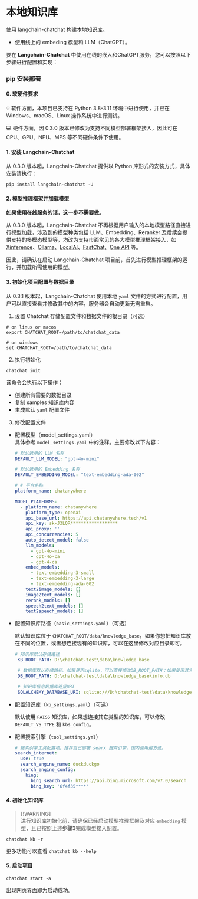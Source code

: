 # 本地知识库

使用 langchain-chatchat 构建本地知识库。

-   使用线上的 embeding 模型和 LLM（ChatGPT）。

要在 **Langchain-Chatchat** 中使用在线的嵌入和ChatGPT服务，您可以按照以下步骤进行配置和实现：

### pip 安装部署

#### 0. 软硬件要求

💡 软件方面，本项目已支持在 Python 3.8-3.11 环境中进行使用，并已在 Windows、macOS、Linux 操作系统中进行测试。

💻 硬件方面，因 0.3.0 版本已修改为支持不同模型部署框架接入，因此可在 CPU、GPU、NPU、MPS 等不同硬件条件下使用。

#### 1. 安装 Langchain-Chatchat

从 0.3.0 版本起，Langchain-Chatchat 提供以 Python 库形式的安装方式，具体安装请执行：

```shell
pip install langchain-chatchat -U
```

#### 2. 模型推理框架并加载模型

**如果使用在线服务的话，这一步不需要做。**

从 0.3.0 版本起，Langchain-Chatchat 不再根据用户输入的本地模型路径直接进行模型加载，涉及到的模型种类包括
LLM、Embedding、Reranker
及后续会提供支持的多模态模型等，均改为支持市面常见的各大模型推理框架接入，如 [Xinference](https://github.com/xorbitsai/inference)、[Ollama](https://github.com/ollama/ollama)、[LocalAI](https://github.com/mudler/LocalAI)、[FastChat](https://github.com/lm-sys/FastChat)、[One API](https://github.com/songquanpeng/one-api)
等。

因此，请确认在启动 Langchain-Chatchat 项目前，首先进行模型推理框架的运行，并加载所需使用的模型。

#### 3. 初始化项目配置与数据目录

从 0.3.1 版本起，Langchain-Chatchat 使用本地 `yaml` 文件的方式进行配置，用户可以直接查看并修改其中的内容，服务器会自动更新无需重启。

1. 设置 Chatchat 存储配置文件和数据文件的根目录（可选）

```shell
# on linux or macos
export CHATCHAT_ROOT=/path/to/chatchat_data

# on windows
set CHATCHAT_ROOT=/path/to/chatchat_data
```

2. 执行初始化

```shell
chatchat init
```

该命令会执行以下操作：

- 创建所有需要的数据目录
- 复制 samples 知识库内容
- 生成默认 `yaml` 配置文件

3. 修改配置文件

- 配置模型（model_settings.yaml）  
  具体参考 `model_settings.yaml` 中的注释。主要修改以下内容：
  
  ```yaml
  # 默认选用的 LLM 名称
  DEFAULT_LLM_MODEL: "gpt-4o-mini"
  
  # 默认选用的 Embedding 名称
  DEFAULT_EMBEDDING_MODEL: "text-embedding-ada-002"
  
  # # 平台名称
  platform_name: chatanywhere
  
  MODEL_PLATFORMS:
    - platform_name: chatanywhere
      platform_type: openai
      api_base_url: https://api.chatanywhere.tech/v1
      api_key: sk-J3LQR******************
      api_proxy: ''
      api_concurrencies: 5
      auto_detect_model: false
      llm_models:
        - gpt-4o-mini
        - gpt-4o-ca
        - gpt-4-ca
      embed_models:
        - text-embedding-3-small
        - text-embedding-3-large
        - text-embedding-ada-002
      text2image_models: []
      image2text_models: []
      rerank_models: []
      speech2text_models: []
      text2speech_models: []
  ```
  
- 配置知识库路径（`basic_settings.yaml`）（可选）  

  默认知识库位于 `CHATCHAT_ROOT/data/knowledge_base`，如果你想把知识库放在不同的位置，或者想连接现有的知识库，可以在这里修改对应目录即可。
  
  ```yaml
  # 知识库默认存储路径
   KB_ROOT_PATH: D:\chatchat-test\data\knowledge_base

   # 数据库默认存储路径。如果使用sqlite，可以直接修改DB_ROOT_PATH；如果使用其它数据库，请直接修改SQLALCHEMY_DATABASE_URI。
   DB_ROOT_PATH: D:\chatchat-test\data\knowledge_base\info.db

   # 知识库信息数据库连接URI
   SQLALCHEMY_DATABASE_URI: sqlite:///D:\chatchat-test\data\knowledge_base\info.db
  ```
  
- 配置知识库（`kb_settings.yaml`）（可选）

  默认使用 `FAISS` 知识库，如果想连接其它类型的知识库，可以修改 `DEFAULT_VS_TYPE` 和 `kbs_config`。

- 配置搜索引擎（`tool_settings.yml`）

  ```yaml
  # 搜索引擎工具配置项。推荐自己部署 searx 搜索引擎，国内使用最方便。
  search_internet:
    use: true
    search_engine_name: duckduckgo
    search_engine_config:
      bing:
        bing_search_url: https://api.bing.microsoft.com/v7.0/search
        bing_key: '6f4f35****'
  ```

#### 4. 初始化知识库

> [!WARNING]  
> 进行知识库初始化前，请确保已经启动模型推理框架及对应 `embedding` 模型，且已按照上述**步骤3**完成模型接入配置。

```shell
chatchat kb -r
```

更多功能可以查看 `chatchat kb --help`

#### 5. 启动项目

```shell
chatchat start -a
```

出现网页界面即为启动成功。


